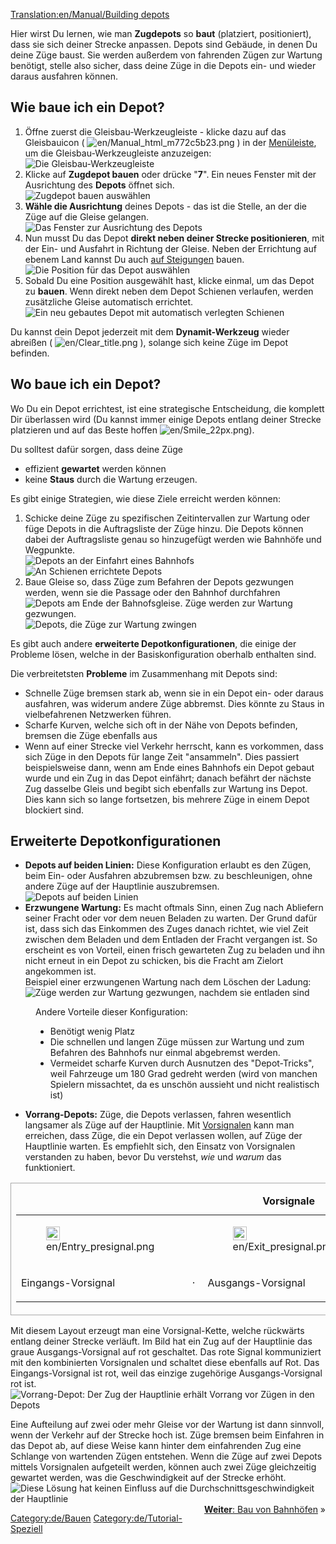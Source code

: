 [[Translation:en/Manual/Building depots]]
{{de/Tutorial}}

{{de/Hinweis|Diese Seite beschreibt nur Zugdepots. Es gibt auch {{en/User/Pystro/Template/Link Translation|depots|De|Depots|Depot|Depots}} für die anderen Transporttypen.}}
Hier wirst Du lernen, wie man '''Zugdepots''' so '''baut''' (platziert, positioniert), dass sie sich deiner Strecke anpassen. Depots sind Gebäude, in denen Du deine Züge baust. Sie werden außerdem von fahrenden Zügen zur Wartung benötigt, stelle also sicher, dass deine Züge in die Depots ein- und wieder daraus ausfahren können.

== Wie baue ich ein Depot? ==
# Öffne zuerst die Gleisbau-Werkzeugleiste - klicke dazu auf das Gleisbauicon ( [[File:en/Manual html m772c5b23.png]] ) in der [[de/Manual/Spieloberfläche|Menüleiste]], um die Gleisbau-Werkzeugleiste anzuzeigen:<br/>[[File:en/Railroad Construction.png|none|frame|Die Gleisbau-Werkzeugleiste]]
# Klicke auf '''Zugdepot bauen''' oder drücke "'''7'''". Ein neues Fenster mit der Ausrichtung des '''Depots''' öffnet sich.<br/>[[File:en/New depot.png|none|frame|'''Zugdepot bauen''' auswählen]]
# '''Wähle die Ausrichtung''' deines Depots - das ist die Stelle, an der die Züge auf die Gleise gelangen.<br/>[[File:en/Depot direction.png|none|frame|Das Fenster zur Ausrichtung des Depots]]
# Nun musst Du das Depot '''direkt neben deiner Strecke positionieren''', mit der Ein- und Ausfahrt in Richtung der Gleise. Neben der Errichtung auf ebenem Land kannst Du auch [[de/Bau an Steigungen|auf Steigungen]] bauen.<br/>[[File:en/Depot position.png|none|frame|Die Position für das Depot auswählen]]
# Sobald Du eine Position ausgewählt hast, klicke einmal, um das Depot zu '''bauen'''. Wenn direkt neben dem Depot Schienen verlaufen, werden zusätzliche Gleise automatisch errichtet.<br/>[[File:en/New depot placed.png|none|frame|Ein neu gebautes Depot mit automatisch verlegten Schienen]]

Du kannst dein Depot jederzeit mit dem '''Dynamit-Werkzeug''' wieder abreißen ( [[File:en/Clear title.png]] ), solange sich keine Züge im Depot befinden.

== Wo baue ich ein Depot? ==
Wo Du ein Depot errichtest, ist eine strategische Entscheidung, die komplett Dir überlassen wird (Du kannst immer einige Depots entlang deiner Strecke platzieren und auf das Beste hoffen [[File:en/Smile 22px.png]]).

Du solltest dafür sorgen, dass deine Züge
* effizient '''gewartet''' werden können
* keine '''Staus''' durch die Wartung erzeugen.

Es gibt einige Strategien, wie diese Ziele erreicht werden können:
# Schicke deine Züge zu spezifischen Zeitintervallen zur Wartung oder füge Depots in die Auftragsliste der Züge hinzu. Die Depots können dabei der Auftragsliste genau so hinzugefügt werden wie Bahnhöfe und Wegpunkte.<br/>[[File:en/Depot at station entrance.png|none|frame|Depots an der Einfahrt eines Bahnhofs]][[File:en/Depots-basic.png|none|frame|An Schienen errichtete Depots]]
# Baue Gleise so, dass Züge zum Befahren der Depots gezwungen werden, wenn sie die Passage oder den Bahnhof durchfahren<br/>[[File:en/Depot end of station.png|none|frame|Depots am Ende der Bahnofsgleise. Züge werden zur Wartung gezwungen.]][[File:en/Depots-forced.png|none|frame|Depots, die Züge zur Wartung zwingen]]

Es gibt auch andere '''erweiterte Depotkonfigurationen''', die einige der Probleme lösen, welche in der Basiskonfiguration oberhalb enthalten sind.

Die verbreitetsten '''Probleme''' im Zusammenhang mit Depots sind:
* Schnelle Züge bremsen stark ab, wenn sie in ein Depot ein- oder daraus ausfahren, was widerum andere Züge abbremst. Dies könnte zu Staus in vielbefahrenen Netzwerken führen.
* Scharfe Kurven, welche sich oft in der Nähe von Depots befinden, bremsen die Züge ebenfalls aus
* Wenn auf einer Strecke viel Verkehr herrscht, kann es vorkommen, dass sich Züge in den Depots für lange Zeit "ansammeln". Dies passiert beispielsweise dann, wenn am Ende eines Bahnhofs ein Depot gebaut wurde und ein Zug in das Depot einfährt; danach befährt der nächste Zug dasselbe Gleis und begibt sich ebenfalls zur Wartung ins Depot. Dies kann sich so lange fortsetzen, bis mehrere Züge in einem Depot blockiert sind.

== Erweiterte Depotkonfigurationen ==
* '''Depots auf beiden Linien: ''' Diese Konfiguration erlaubt es den Zügen, beim Ein- oder Ausfahren abzubremsen bzw. zu beschleunigen, ohne andere Züge auf der Hauptlinie auszubremsen.<br/>[[File:en/Depots-at-both-lines.png|none|frame|Depots auf beiden Linien]]
* '''Erzwungene Wartung:''' Es macht oftmals Sinn, einen Zug nach Abliefern seiner Fracht oder vor dem neuen Beladen zu warten. Der Grund dafür ist, dass sich das Einkommen des Zuges danach richtet, wie viel Zeit zwischen dem Beladen und dem Entladen der Fracht vergangen ist. So erscheint es von Vorteil, einen frisch gewarteten Zug zu beladen und ihn nicht erneut in ein Depot zu schicken, bis die Fracht am Zielort angekommen ist.<br/>Beispiel einer erzwungenen Wartung nach dem Löschen der Ladung:<br/>[[File:en/Unload-then-service.png|none|frame|Züge werden zur Wartung gezwungen, nachdem sie entladen sind]]
:Andere Vorteile dieser Konfiguration:
:* Benötigt wenig Platz
:* Die schnellen und langen Züge müssen zur Wartung und zum Befahren des Bahnhofs nur einmal abgebremst werden.
:* Vermeidet scharfe Kurven durch Ausnutzen des "Depot-Tricks", weil Fahrzeuge um 180 Grad gedreht werden (wird von manchen Spielern missachtet, da es unschön aussieht und nicht realistisch ist)
* '''Vorrang-Depots:''' Züge, die Depots verlassen, fahren wesentlich langsamer als Züge auf der Hauptlinie. Mit [[de/Manual/Signale#Vorsignale|Vorsignalen]] kann man erreichen, dass Züge, die ein Depot verlassen wollen, auf Züge der Hauptlinie warten. Es empfiehlt sich, den Einsatz von Vorsignalen verstanden zu haben, bevor Du verstehst, ''wie'' und ''warum'' das funktioniert.
{|
|style="border: 1px solid darkgray;"|
{| align="center"
|+'''Vorsignale'''
|- align="center"
|style="border: none;"|[[File:en/Entry presignal.png|22px]]
|style="border: none;"|
|style="border: none;"|[[File:en/Exit presignal.png|22px]]
|style="border: none;"|
|style="border: none;"|[[File:en/Combo presignal.png|22px]]
|- align="center"
|style="border: none;"|Eingangs-Vorsignal
|style="border: none;"|&nbsp;&middot;&nbsp;
|style="border: none;"|Ausgangs-Vorsignal
|style="border: none;"|&nbsp;&middot;&nbsp;
|style="border: none;"|kombiniertes Vorsignal
|}
|}
Mit diesem Layout erzeugt man eine Vorsignal-Kette, welche rückwärts entlang deiner Strecke verläuft. Im Bild hat ein Zug auf der Hauptlinie das graue Ausgangs-Vorsignal auf rot geschaltet. Das rote Signal kommuniziert mit den kombinierten Vorsignalen und schaltet diese ebenfalls auf Rot. Das Eingangs-Vorsignal ist rot, weil das einzige zugehörige Ausgangs-Vorsignal rot ist.<br/>[[File:de/Right-of-way depot.png|none|frame|Vorrang-Depot: Der Zug der Hauptlinie erhält Vorrang vor Zügen in den Depots]]

Eine Aufteilung auf zwei oder mehr Gleise vor der Wartung ist dann sinnvoll, wenn der Verkehr auf der Strecke hoch ist. Züge bremsen beim Einfahren in das Depot ab, auf diese Weise kann hinter dem einfahrenden Zug eine Schlange von wartenden Zügen entstehen. Wenn die Züge auf zwei Depots mittels Vorsignalen aufgeteilt werden, können auch zwei Züge gleichzeitig gewartet werden, was die Geschwindigkeit auf der Strecke erhöht.<br/>[[File:en/Split-before-servicing.png|none|frame|Diese Lösung hat keinen Einfluss auf die Durchschnittsgeschwindigkeit der Hauptlinie]]
<span style="float: right">[[de/Manual/Bahnhof bauen|'''Weiter''': Bau von Bahnhöfen]] &raquo;</span>

[[Category:de/Bauen]]
[[Category:de/Tutorial-Speziell]]